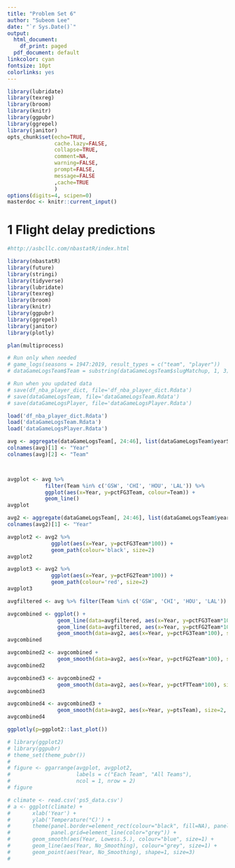 ```yaml
---
title: "Problem Set 6"
author: "Subeom Lee"
date: "`r Sys.Date()`"
output:
  html_document:
    df_print: paged
  pdf_document: default
linkcolor: cyan
fontsize: 10pt
colorlinks: yes
---
```


```r
library(lubridate)
library(texreg)
library(broom)
library(knitr)
library(ggpubr)
library(ggrepel)
library(janitor)
opts_chunk$set(echo=TRUE,
               cache.lazy=FALSE,
               collapse=TRUE,
               comment=NA,
               warning=FALSE,
               prompt=FALSE,
               message=FALSE
               ,cache=TRUE
               )
options(digits=4, scipen=0)
masterdoc <- knitr::current_input()
```


# 1 Flight delay predictions

\footnotesize
\medskip
```r
#http://asbcllc.com/nbastatR/index.html

library(nbastatR)
library(future)
library(stringi)
library(tidyverse)
library(lubridate)
library(texreg)
library(broom)
library(knitr)
library(ggpubr)
library(ggrepel)
library(janitor)
library(plotly)

plan(multiprocess) 

# Run only when needed
# game_logs(seasons = 1947:2019, result_types = c("team", "player"))
# dataGameLogsTeam$Team = substring(dataGameLogsTeam$slugMatchup, 1, 3)

# Run when you updated data
# save(df_nba_player_dict, file='df_nba_player_dict.Rdata')
# save(dataGameLogsTeam, file='dataGameLogsTeam.Rdata')
# save(dataGameLogsPlayer, file='dataGameLogsPlayer.Rdata')

load('df_nba_player_dict.Rdata')
load('dataGameLogsTeam.Rdata')
load('dataGameLogsPlayer.Rdata')

avg <- aggregate(dataGameLogsTeam[, 24:46], list(dataGameLogsTeam$yearSeason, dataGameLogsTeam$Team), mean)
colnames(avg)[1] <- "Year"
colnames(avg)[2] <- "Team"



avgplot <- avg %>%
            filter(Team %in% c('GSW', 'CHI', 'HOU', 'LAL')) %>%
            ggplot(aes(x=Year, y=pctFG3Team, colour=Team)) +
            geom_line()
avgplot

avg2 <- aggregate(dataGameLogsTeam[, 24:46], list(dataGameLogsTeam$yearSeason), mean)
colnames(avg2)[1] <- "Year"

avgplot2 <- avg2 %>%
              ggplot(aes(x=Year, y=pctFG3Team*100)) +
              geom_path(colour='black', size=2)
avgplot2

avgplot3 <- avg2 %>%
              ggplot(aes(x=Year, y=pctFG2Team*100)) +
              geom_path(colour='red', size=2)
avgplot3

avgfiltered <- avg %>% filter(Team %in% c('GSW', 'CHI', 'HOU', 'LAL'))

avgcombined <- ggplot() +
                geom_line(data=avgfiltered, aes(x=Year, y=pctFG3Team*100, colour=Team), size=1) +
                geom_line(data=avgfiltered, aes(x=Year, y=pctFG2Team*100, colour=Team), size=1) +
                geom_smooth(data=avg2, aes(x=Year, y=pctFG3Team*100), size=2, colour='black')
avgcombined

avgcombined2 <- avgcombined +
                geom_smooth(data=avg2, aes(x=Year, y=pctFG2Team*100), size=2, colour='red')
avgcombined2

avgcombined3 <- avgcombined2 +
                geom_smooth(data=avg2, aes(x=Year, y=pctFTTeam*100), size=2, colour='green')
avgcombined3

avgcombined4 <- avgcombined3 +
                geom_smooth(data=avg2, aes(x=Year, y=ptsTeam), size=2, colour='purple')
avgcombined4

ggplotly(p=ggplot2::last_plot())

# library(ggplot2)
# library(ggpubr)
# theme_set(theme_pubr())
# 
# figure <- ggarrange(avgplot, avgplot2,
#                     labels = c("Each Team", "All Teams"),
#                     ncol = 1, nrow = 2)
# figure

# climate <- read.csv('ps5_data.csv')
# a <- ggplot(climate) +
#       xlab('Year') +
#       ylab('Temperature(°C)') + 
#       theme(panel.border=element_rect(colour="black", fill=NA), panel.background=element_rect(fill=NA),
#             panel.grid=element_line(color="grey")) + 
#       geom_smooth(aes(Year, Lowess.5.), colour="blue", size=1) +
#       geom_line(aes(Year, No_Smoothing), colour="grey", size=1) + 
#       geom_point(aes(Year, No_Smoothing), shape=1, size=3)
# 

```


<!-- ```{r} -->
<!-- # I don't know the agents -->
<!-- agentsPlayers <- agents_players(all_agents=TRUE, return_message = TRUE) -->
<!-- agents_players(agents = c("Jeff Schwartz")) -->

<!-- # Something like all star? -->
<!-- allNBATeams <- all_nba_teams() -->
<!-- MJTeams <- allNBATeams %>% filter(allNBATeams$namePlayer == 'Michael Jordan') -->

<!-- # All Star Game Information: Geo-mapping possible -->
<!-- library(dplyr) -->
<!-- library(nbastatR) -->
<!-- df_asg <- -->
<!-- all_star_games() -->
<!-- df_asg %>% glimpse() -->
<!-- df_asg %>% count(namePlayerMVP, sort = T) -->

<!-- # ??? -->
<!-- assign_bref_data(dataGameLogsTeam) -->

<!-- assign_nba_players() -->
<!-- df_dict_nba_players %>% filter(namePlayer == 'Michael Jordan') -->

<!-- assign_nba_teams() -->

<!-- beyond_the_numbers(count_articles = 10) -->

<!-- # Box Scores - can be joined with dataGameLogsTeam -->
<!-- # Not working -->
<!-- # box_scores(game_ids = c(21800958)) -->
<!-- # box_scores(game_ids = c(21700002, 21700003), box_score_types = c("Traditional", "Advanced", "Scoring", "Misc", "Usage", "Four Factors", "Tracking"), result_types = c("player", "team"), join_data = TRUE, assign_to_environment = TRUE, return_message = TRUE) -->

<!-- # Do Nothing -->
<!-- bref_awards(awards = c("Most Valuable Player", "Rookie of the Year", "Defensive Player of the Year")) -->
<!-- awards<- bref_awards(awards = c("Most Valuable Player", "Rookie of the Year", -->
<!--   "Defensive Player of the Year", "Sixth Man of the Year", -->
<!--   "Most Improved Player", "Teammate of the Year", -->
<!--   "J. Walter Kennedy Citizenship Award", "NBA Finals Most Valuable Player", -->
<!--   "ABA Playoffs Most Valuable Player", -->
<!--   "All-Star Game Most Valuable Player", "Comeback Player of the Year", -->
<!--   "Sporting News MVP", "Sporting News Rookie of the Year", -->
<!--   "Coach of the Year", "Executive of the Year")) -->

<!-- # Error -->
<!-- bref_awards_votes() -->

<!-- # All players bio. can be mapped to map -->
<!-- bref_bios( players = c("Michael Jordan","Stephen Curry"), -->
<!-- player_ids = NULL, -->
<!-- assign_to_environment = TRUE) -->

<!-- brefInjuries <- bref_injuries() -->

<!-- brefPlayerStats <- bref_players_stats(seasons = 2017:2019, tables = c("advanced", "totals")) -->

<!-- brefPlayerStats %>% filter(namePlayer=='Stephen Curry') -->

<!-- brefPlayerStats2 <- brefPlayerStats[order(-brefPlayerStats$pct3PRate),] %>% filter(minutesTotals > 2000) -->

<!-- # dataBREFTeamJoined -->
<!-- bref_teams_stats(seasons = 2017:2018) -->

<!-- coachingStaffs <- coaching_staffs() -->

<!-- currentSchedule <- current_schedule() -->

<!-- # Current Standings 2018-2019 season -->
<!-- currentStandings <- current_standings() -->

<!-- # dataScore * 4 -->
<!-- # Team Leaders -->
<!-- # Line Score -->
<!-- # Last Meeting -->
<!-- # Game Header -->
<!-- daysScores <- days_scores(game_dates = "2019-03-05", include_standings = F, return_message = T) -->

<!-- df_dict_awards <- dictionary_bref_awards() -->

<!-- df_dict_coaches <- dictionary_bref_coaches() -->

<!-- df_dict_players <- dictionary_bref_players() -->

<!-- df_dict_teams <- dictionary_bref_teams() -->

<!-- df_dict_column_names <- dictionary_nba_names() -->

<!-- df_dict_player_photos <- dictionary_player_photos() -->

<!-- draftCombines <- draft_combines(years = c(2001:2019), nest_data = T) -->

<!-- library(dplyr) -->
<!-- df_drafts <- -->
<!-- drafts(draft_years = 1983:2019, nest_data = FALSE, return_message = TRUE) -->

<!-- ## Where do top 5 picks since 1983 come from? -->

<!-- df_drafts %>% -->
<!-- filter(numberPickOverall <= 5) %>% -->
<!-- count(nameOrganizationFrom, sort = T) -->

<!-- # Per game summary of all players -->
<!-- fanduelSummary <- fanduel_summary(game_ids = c(21700002), nest_data = F, return_message = T) -->

<!-- franchiseLeadersGSW <- franchise_leaders(teams = "Golden State Warriors", modes = c("Totals")) -->

<!-- # NOT RUN { -->
<!-- game_logs(seasons = 2019, result_types = c("team", "player")) -->
<!-- # } -->

<!-- # ??? -->
<!-- gather_data(daysScoreTeamLeadersNBA, variable_name = "item", numeric_ids = c("^id"), -->
<!--   use_logical_keys = TRUE, use_factor_keys = TRUE, -->
<!--   unite_columns = NULL, separate_columns = NULL, -->
<!--   use_date_keys = FALSE, remove_na = TRUE) -->

<!-- hoops_hype_salary <- hoops_hype_salary_summary() -->

<!-- # Error -->
<!-- library(dplyr) -->
<!-- df_salaries <- -->
<!-- hoopshype_salaries(all_teams = TRUE, nest_data = F, return_message = T) -->
<!--  ## By Expiring Salary Type and Team -->
<!--  df_salaries %>% group_by(slugSeason,  nameTeam, isFinalSeason) %>% -->
<!--  summarise(expiringSalaries = sum(amountContractMil, na.rm = T) / 1000000) %>% -->
<!--  arrange(nameTeam) -->

<!-- # Relationship between points and 3pt -->
<!-- metricsLeader <- metrics_leaders(seasons = 2000:2019, -->
<!--  metric = "pts", -->
<!--  season_types = "Regular Season", -->
<!--  modes = "Totals", -->
<!--  return_message = T) -->

<!-- franchiseHistory <- nba_franchise_history() -->

<!-- # salaries & 3pt -->
<!-- nbaInsiderSalaries <- nba_insider_salaries(assume_player_opt_out = T, assume_team_doesnt_exercise = T, return_message = TRUE) -->

<!-- nba_player_ids(players = c("Mitch Richmond", "Kyle Kuzma")) -->

<!-- # nbaPlayers == df_dict_nba_players -->
<!-- nbaPlayers <- nba_players() -->

<!-- # Error -->
<!-- nba_stats_api_items() -->

<!-- # nbaTeams == df_dict_nba_teams -->
<!-- nbaTeams <- nba_teams() -->

<!-- nba_teams_ids(teams = c("Brooklyn Nets", "Denver Nuggets")) -->

<!-- nbaTeamsSeasons <- nba_teams_seasons() -->

<!-- nbadraftnet <- nbadraftnet_mock_drafts(years = 2012:2017, -->
<!--   merge_nba_data = TRUE, -->
<!--   nest_data = F, -->
<!--   return_message = T) -->

<!-- nbastatsAPIParameters <- nbastats_api_parameters(1:3) -->

<!-- playByPlay <- play_by_play(game_ids = c(21700002), nest_data = F, return_message = T) -->

<!-- playerProfiles <- player_profiles(player_ids = c(203500, 1628384), -->
<!--   players = c("Michael Jordan", "Caris LeVert", "Jarrett Allen", "James Harden"), -->
<!--   nest_data = FALSE, -->
<!--   return_message = TRUE) -->

<!-- library(dplyr) -->
<!-- df_players_agents <- players_agents() -->
<!-- df_players_agents %>% glimpse() -->

<!-- playersAwards <- players_awards(players = c( "Charles Oakley", "Gary Melchionni"), -->
<!--   player_ids = c(893, 76375), -->
<!--   return_message = T, -->
<!--   nest_data = F) -->

<!-- playersBios <- players_bios(players = c("Michael Jordan", "Caris LeVert", "Jarrett Allen", "James Harden")) -->

<!-- playersCareers <- players_careers(players = c("Joe Harris", "Myles Turner", "Spencer Dinwiddie"), -->
<!-- modes = c("Totals", "PerGame")) -->

<!-- players_rotowire(players = c( "Jarrett Allen", "DeMarre Carroll", "Allen Crabbe")) -->

<!-- playersTables <- players_tables(players = c("Caris LeVert", "Joe Harris"), tables =  c("year over year", "passes", "game splits"),   modes = c("PerGame", "Totals"), measures = c("Base", "Advanced"), assign_to_environment = TRUE) -->

<!-- playoffPictures <- playoff_pictures(seasons = 2015:2018, -->
<!--   assign_to_environment = TRUE, -->
<!--   include_numeric_records = T) -->

<!-- # Error -->
<!-- pst_transaction(person = NULL, team = "Nets") -->

<!-- # Summarize data per minute? -->
<!-- scale_per_minute(data, scale_columns = NULL) -->

<!-- seasonPlayers <- seasons_players(2010:2017, nest_data = T, return_message = T) -->

<!-- # Error -->
<!-- df_rosters <- seasons_rosters(2015:2018) -->

<!-- ### Mean Age by Season and Team -->
<!-- df_rosters %>% -->
<!--   group_by(slugSeason, slugTeam) %>% -->
<!--   summarise(ageMean = mean(agePlayer)) %>% -->
<!--   arrange(ageMean) %>% -->
<!--   ungroup() -->

<!-- # Error -->
<!-- seasonsSchedule <- seasons_schedule(seasons = c(2012, 2018)) -->

<!-- # Summer League -->
<!-- sl_players() -->
<!-- sl_teams() -->

<!-- spread_data(data, variable_name = "item", value_name = "value", -->
<!--   perserve_order = TRUE, unite_columns = NULL, -->
<!--   separate_columns = NULL) -->

<!-- # Error -->
<!-- standings <- standings(seasons = 2015:2018, season_types = "Regular Season", resolve_records = T, nest_data = F, return_message = T) -->

<!-- summarise_per_minute(data, id_columns = c("idPlayerSeason"), -->
<!--   scale_columns = c("pts", "fg", "ast", "tov", "blk", "stl", "drb", -->
<!--   "trb", "orb", "ft", "pf", "countLayupsShooting", "countDunks", "hlf")) -->

<!-- # Error -->
<!-- synergy(seasons = 2019, result_types = c("player", "team"), season_types = c("Regular Season"), set_types = c("offensive", "defensive"), categories = c("Transition", "Isolation", "PRBallHandler", "PRRollman", "Postup",  "Spotup", "Handoff", "Cut", "OffScreen", "OffRebound", "Misc"), results = 500, assign_to_environment = TRUE, return_wide = F, return_message = TRUE) -->

<!-- # Error -->
<!-- team_season_roster(team = "Denver Nuggets", season = 1991) -->

<!-- teamsAnnualStats <- teams_annual_stats(all_active_teams = T, -->
<!--   modes = c("Totals"), -->
<!--   return_message = TRUE, -->
<!--   nest_data =F) -->

<!-- # Error -->
<!-- teamsCoaches <- teams_coaches(2018:2019) -->

<!-- # Error -->
<!-- teamsDetails <- teams_details(all_teams = TRUE, assign_to_environment = TRUE) -->

<!-- teamsPlayersStats <- teams_players_stats(seasons = 2018, types = c("player", "team"), -->
<!--  modes = c("PerGame", "Totals"), -->
<!--  tables = c("general", "defense", "clutch", "hustle", "shots", "shot locations")) -->

<!-- # interesting team rankings -->
<!-- teamsRankings <- teams_rankings(seasons = 2019) -->

<!-- # too long -->
<!-- teamsRosters <- teams_rosters(seasons = 2010:2018, nest_data = F, return_message = T) -->

<!-- # Error -->
<!-- teamsRotowire <- teams_rotowire(teams = "Brooklyn Nets") -->

<!-- # too long -->
<!-- teamsSeasonsInfo <- teams_seasons_info(teams = "Brooklyn Nets", seasons = c(1984, 1990, 1995, 2018), season_types = "Regular Season") -->

<!-- # too long -->
<!-- teamsShots <- teams_shots(teams = "Golden State Warriors", seasons = 2018) -->
<!-- teamsTables <- teams_tables(teams = c("Brooklyn Nets", "New York Knicks"), -->
<!--  seasons = 2017:2018, tables = c("splits", "shooting"), measures = "Base", modes = c("PerGame", "Totals")) -->

<!-- transactions <- transactions() -->

<!-- validate_nba_player_photos(sleep_time = 2) -->

<!-- widen_bref_data(data) -->

<!-- win_probability(game_ids = c(21700002, 21700005), filter_non_plays = T, -->
<!-- nest_data = FALSE, -->
<!-- return_message = TRUE) -->





<!-- ``` -->
<!-- \normalsize -->

